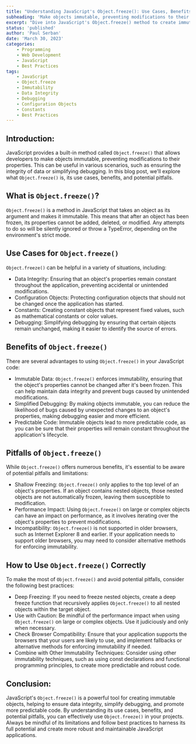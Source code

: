 ```yaml
---
title: "Understanding JavaScript's Object.freeze(): Use Cases, Benefits, and Pitfalls"
subheading: 'Make objects immutable, preventing modifications to their properties.'
excerpt: "Dive into JavaScript's Object.freeze() method to create immutable objects, maintain data integrity, and simplify debugging in your applications. Learn about its use cases, benefits, and potential pitfalls."
status: 'published'
author: 'Paul Serban'
date: 'March 30, 2023'
categories:
    - Programming
    - Web Development
    - JavaScript
    - Best Practices
tags:
    - JavaScript
    - Object.freeze
    - Immutability
    - Data Integrity
    - Debugging
    - Configuration Objects
    - Constants
    - Best Practices
---
```


## Introduction:

JavaScript provides a built-in method called `Object.freeze()` that allows developers to make objects immutable, preventing modifications to their properties. This can be useful in various scenarios, such as ensuring the integrity of data or simplifying debugging. In this blog post, we'll explore what `Object.freeze()` is, its use cases, benefits, and potential pitfalls.

## What is `Object.freeze()`?

`Object.freeze()` is a method in JavaScript that takes an object as its argument and makes it immutable. This means that after an object has been frozen, its properties cannot be added, deleted, or modified. Any attempts to do so will be silently ignored or throw a TypeError, depending on the environment's strict mode.

## Use Cases for `Object.freeze()`

`Object.freeze()` can be helpful in a variety of situations, including:

-   Data Integrity: Ensuring that an object's properties remain constant throughout the application, preventing accidental or unintended modifications.
-   Configuration Objects: Protecting configuration objects that should not be changed once the application has started.
-   Constants: Creating constant objects that represent fixed values, such as mathematical constants or color values.
-   Debugging: Simplifying debugging by ensuring that certain objects remain unchanged, making it easier to identify the source of errors.

## Benefits of `Object.freeze()`

There are several advantages to using `Object.freeze()` in your JavaScript code:

-   Immutable Data: `Object.freeze()` enforces immutability, ensuring that the object's properties cannot be changed after it's been frozen. This can help maintain data integrity and prevent bugs caused by unintended modifications.
-   Simplified Debugging: By making objects immutable, you can reduce the likelihood of bugs caused by unexpected changes to an object's properties, making debugging easier and more efficient.
-   Predictable Code: Immutable objects lead to more predictable code, as you can be sure that their properties will remain constant throughout the application's lifecycle.

## Pitfalls of `Object.freeze()`

While `Object.freeze()` offers numerous benefits, it's essential to be aware of potential pitfalls and limitations:

-   Shallow Freezing: `Object.freeze()` only applies to the top level of an object's properties. If an object contains nested objects, those nested objects are not automatically frozen, leaving them susceptible to modification.
-   Performance Impact: Using `Object.freeze()` on large or complex objects can have an impact on performance, as it involves iterating over the object's properties to prevent modifications.
-   Incompatibility: `Object.freeze()` is not supported in older browsers, such as Internet Explorer 8 and earlier. If your application needs to support older browsers, you may need to consider alternative methods for enforcing immutability.

## How to Use `Object.freeze()` Correctly

To make the most of `Object.freeze()` and avoid potential pitfalls, consider the following best practices:

-   Deep Freezing: If you need to freeze nested objects, create a deep freeze function that recursively applies `Object.freeze()` to all nested objects within the target object.
-   Use with Caution: Be mindful of the performance impact when using `Object.freeze()` on large or complex objects. Use it judiciously and only when necessary.
-   Check Browser Compatibility: Ensure that your application supports the browsers that your users are likely to use, and implement fallbacks or alternative methods for enforcing immutability if needed.
-   Combine with Other Immutability Techniques: Consider using other immutability techniques, such as using const declarations and functional programming principles, to create more predictable and robust code.

## Conclusion:

JavaScript's `Object.freeze()` is a powerful tool for creating immutable objects, helping to ensure data integrity, simplify debugging, and promote more predictable code. By understanding its use cases, benefits, and potential pitfalls, you can effectively use `Object.freeze()` in your projects. Always be mindful of its limitations and follow best practices to harness its full potential and create more robust and maintainable JavaScript applications.
